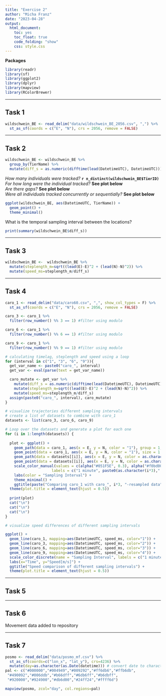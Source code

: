 ```yaml
---
title: "Exercise 2"
author: "Micha Franz"
date: "2023-04-28"
output: 
  html_document:
    toc: yes
    toc_float: true
    code_folding: "show"
    css: style.css
---
```


**Packages**

```r
library(readr)
library(sf)
library(ggplot2)
library(dplyr)
library(mapview)
library(RColorBrewer)
```

***

## Task 1
```r
wildschwein_BE <- read_delim("data/wildschwein_BE_2056.csv", ",") %>%
  st_as_sf(coords = c("E", "N"), crs = 2056, remove = FALSE)
```

***

## Task 2
```r
wildschwein_BE <- wildschwein_BE %>%
  group_by(TierName) %>%
  mutate(diff_s = as.numeric(difftime(lead(DatetimeUTC), DatetimeUTC)))
```

*How many individuals were tracked?* **`r n_distinct(wildschwein_BE$TierID)`**\
*For how long were the individual tracked?* **See plot below**\
*Are there gaps?* **See plot below**\
*Were all individuals tracked concurrently or sequentially?* **See plot below**\

```r
ggplot(wildschwein_BE, aes(DatetimeUTC, TierName)) +
  geom_point() +
  theme_minimal()
```

What is the temporal sampling interval between the locations?\
```r
print(summary(wildschwein_BE$diff_s))
```

***

## Task 3
```r
wildschwein_BE <-  wildschwein_BE %>%
  mutate(steplength_m=sqrt((lead(E)-E)^2 + (lead(N)-N)^2)) %>%
  mutate(speed_ms=steplength_m/diff_s)
```

***

## Task 4
```r
caro_1 <- read_delim("data/caro60.csv", ",", show_col_types = F) %>%
  st_as_sf(coords = c("E", "N"), crs = 2056, remove = FALSE)
```

```r
caro_3 <- caro_1 %>%
  filter(row_number() %% 3 == 1) #filter using modulo

caro_6 <- caro_1 %>%
  filter(row_number() %% 6 == 1) #filter using modulo

caro_9 <- caro_1 %>%
  filter(row_number() %% 9 == 1) #filter using modulo
```  

```r
# calculating timelag, steplength and speed using a loop
for (interval in c("1", "3", "6", "9")){
  get_var_name <- paste0("caro_", interval)
  get_var <- eval(parse(text = get_var_name))

  caro_mutate <- get_var %>%
    mutate(diff_s = as.numeric(difftime(lead(DatetimeUTC), DatetimeUTC))) %>%
    mutate(steplength_m=sqrt((lead(E)-E)^2 + (lead(N)-N)^2)) %>%
    mutate(speed_ms=steplength_m/diff_s)
  assign(paste0("caro_", interval), caro_mutate)
}
```


```r
# visualize trajectories different sampling intervals
# create a list of datasets to combine with caro_1
datasets <- list(caro_3, caro_6, caro_9)

# Loop over the datasets and generate a plot for each one
for (i in 1:length(datasets)) {
  
  plot <- ggplot() +
    geom_path(data = caro_1, aes(x = E, y = N, color = "1"), group = 1, alpha=1) +
    geom_point(data = caro_1, aes(x = E, y = N, color = "1"), size = 1.5) +
    geom_path(data = datasets[[i]], aes(x = E, y = N, color = as.character(i*3)), group = 1) +
    geom_point(data = datasets[[i]], aes(x = E, y = N, color = as.character(i*3)), size = 1.5) +
    scale_color_manual(values = c(alpha("#051F5E", 0.3), alpha("#f0bd00", 1)),
                     labels = c("1 minute", paste0(as.character(i*3)," minutes"))) +
    labs(color = "Sampling Interval") +
    theme_minimal() +
    ggtitle(paste("Comparing caro_1 with caro_", i*3, "-resampled data"))+
  theme(plot.title = element_text(hjust = 0.5))
  
  print(plot)
  cat("\n")
  cat("\n")
  cat("\n")
}
```

```r
# visualize speed differences of different sampling intervals

ggplot() +
  geom_line(caro_1, mapping=aes(DatetimeUTC, speed_ms, color="1")) +
  geom_line(caro_3, mapping=aes(DatetimeUTC, speed_ms, color="2")) +
  geom_line(caro_6, mapping=aes(DatetimeUTC, speed_ms, color="3")) +
  geom_line(caro_9, mapping=aes(DatetimeUTC, speed_ms, color="4")) +
  scale_color_discrete(name = "Sampling Interval", labels = c("1 minute", "3 minutes", "6 minutes", "9 minutes")) + 
  labs(x="Time", y="Speed[m/s]") +
  ggtitle("Speed comparison of different sampling intervals") +
  theme(plot.title = element_text(hjust = 0.5))
```

***

## Task 5

***

## Task 6

Movement data added to repository

***

## Task 7

```r
posmo <- read_delim("data/posmo_mf.csv") %>%
  st_as_sf(coords=c("lon_x", "lat_y"), crs=4236) %>%
  mutate(day=as.character(as.Date(datetime))) # convert date to character, mapview's zcol doesn't recognize the date format somehow
pal <- c("#000000","#004949","#009292","#ff6db6","#ffb6db",
 "#490092","#006ddb","#b66dff","#6db6ff","#b6dbff",
 "#920000","#924900","#db6d00","#24ff24","#ffff6d")

mapview(posmo, zcol="day", col.regions=pal)
```



